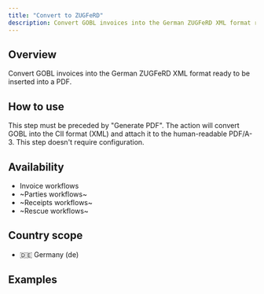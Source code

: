 ```yaml
---
title: "Convert to ZUGFeRD"
description: Convert GOBL invoices into the German ZUGFeRD XML format ready to be inserted into a PDF.
---
```


## Overview

Convert GOBL invoices into the German ZUGFeRD XML format ready to be inserted into a PDF.

## How to use

This step must be preceded by "Generate PDF". 
The action will convert GOBL into the CII format (XML) and attach it to the human-readable PDF/A-3.
This step doesn't require configuration. 

## Availability

* Invoice workflows
* ~Parties workflows~
* ~Receipts workflows~
* ~Rescue workflows~

## Country scope

* 🇩🇪 Germany (de)


## Examples
